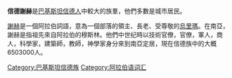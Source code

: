 '''信德謝赫'''是[[巴基斯坦|巴基斯坦]][[信德人|信德人]]中較大的族羣，他們多數是城市居民。

[[谢赫_(称号)|謝赫]]是一個阿拉伯詞語，意為一個部落的領主、長老、受尊敬的[[烏里瑪|烏里瑪]]。在南亞，謝赫是指祖先來自阿拉伯的穆斯林。他們中世纪時以技術官僚，官僚，軍人，商人，科學家，建築師，教師，神學家身分來到南亞定居，現在信德族中的大概6503000人。

[[Category:巴基斯坦信德族|Category:巴基斯坦信德族]]
[[Category:阿拉伯语词汇|Category:阿拉伯语词汇]]